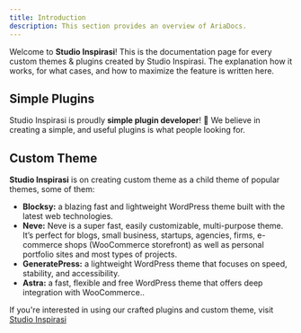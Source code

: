 ```yaml
---
title: Introduction
description: This section provides an overview of AriaDocs.
---
```


Welcome to **Studio Inspirasi**! This is the documentation page for every custom themes & plugins created by Studio Inspirasi. The explanation how it works, for what cases, and how to maximize the feature is written here.


##  Simple Plugins

Studio Inspirasi is proudly **simple plugin developer**! 🎉 We believe in creating a simple, and useful plugins is what people looking for.

## Custom Theme

**Studio Inspirasi** is on creating custom theme as a child theme of popular themes, some of them:

- **Blocksy:** a blazing fast and lightweight WordPress theme built with the latest web technologies.
- **Neve:** Neve is a super fast, easily customizable, multi-purpose theme. It’s perfect for blogs, small business, startups, agencies, firms, e-commerce shops (WooCommerce storefront) as well as personal portfolio sites and most types of projects.
- **GeneratePress:** a lightweight WordPress theme that focuses on speed, stability, and accessibility.
- **Astra:** a fast, flexible and free WordPress theme that offers deep integration with WooCommerce..

If you're interested in using our crafted plugins and custom theme, visit <a href="https://studioinspirasi.com/">Studio Inspirasi</a>